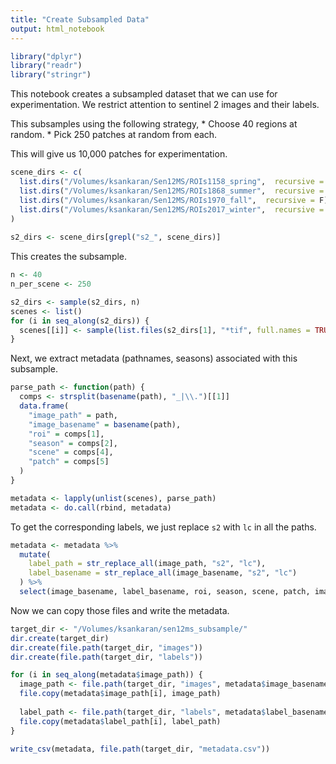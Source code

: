 ```yaml
---
title: "Create Subsampled Data"
output: html_notebook
---
```

```r
library("dplyr")
library("readr")
library("stringr")
```

This notebook creates a subsampled dataset that we can use for experimentation.
We restrict attention to sentinel 2 images and their labels.

This subsamples using the following strategy,
* Choose 40 regions at random.
* Pick 250 patches at random from each.

This will give us 10,000 patches for experimentation.

```r
scene_dirs <- c(
  list.dirs("/Volumes/ksankaran/Sen12MS/ROIs1158_spring",  recursive = F),
  list.dirs("/Volumes/ksankaran/Sen12MS/ROIs1868_summer",  recursive = F),
  list.dirs("/Volumes/ksankaran/Sen12MS/ROIs1970_fall",  recursive = F),
  list.dirs("/Volumes/ksankaran/Sen12MS/ROIs2017_winter",  recursive = F)
)
  
s2_dirs <- scene_dirs[grepl("s2_", scene_dirs)]
```

This creates the subsample.

```r
n <- 40
n_per_scene <- 250

s2_dirs <- sample(s2_dirs, n)
scenes <- list()
for (i in seq_along(s2_dirs)) {
  scenes[[i]] <- sample(list.files(s2_dirs[1], "*tif", full.names = TRUE), n_per_scene)
}
```

Next, we extract metadata (pathnames, seasons) associated with this subsample.

```r
parse_path <- function(path) {
  comps <- strsplit(basename(path), "_|\\.")[[1]]
  data.frame(
    "image_path" = path,
    "image_basename" = basename(path),
    "roi" = comps[1],
    "season" = comps[2],
    "scene" = comps[4],
    "patch" = comps[5]
  )
}

metadata <- lapply(unlist(scenes), parse_path)
metadata <- do.call(rbind, metadata)
```

To get the corresponding labels, we just replace `s2` with `lc` in all the
paths.

```r
metadata <- metadata %>%
  mutate(
    label_path = str_replace_all(image_path, "s2", "lc"),
    label_basename = str_replace_all(image_basename, "s2", "lc")
  ) %>%
  select(image_basename, label_basename, roi, season, scene, patch, image_path, label_path)
```

Now we can copy those files and write the metadata.

```r
target_dir <- "/Volumes/ksankaran/sen12ms_subsample/"
dir.create(target_dir)
dir.create(file.path(target_dir, "images"))
dir.create(file.path(target_dir, "labels"))

for (i in seq_along(metadata$image_path)) {
  image_path <- file.path(target_dir, "images", metadata$image_basename[i])
  file.copy(metadata$image_path[i], image_path)
  
  label_path <- file.path(target_dir, "labels", metadata$label_basename[i])
  file.copy(metadata$label_path[i], label_path)
}

write_csv(metadata, file.path(target_dir, "metadata.csv"))
```
